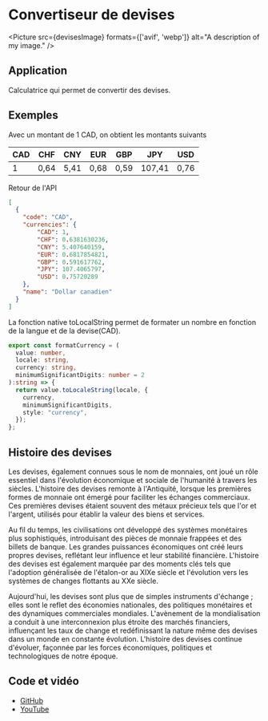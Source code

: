 
# Convertiseur de devises

<Picture
  src={devisesImage}
  formats={['avif', 'webp']}
  alt="A description of my image."
/>

## Application

Calculatrice qui permet de convertir des devises.

## Exemples

Avec un montant de 1 CAD, on obtient les montants suivants

| CAD | CHF | CNY | EUR | GBP | JPY | USD |
| --- | --- | --- | --- | --- | --- | --- |
| 1 | 0,64 | 5,41 | 0,68 | 0,59 | 107,41 | 0,76 |

Retour de l'API

```Json
[
  {
    "code": "CAD",
    "currencies": {
        "CAD": 1,
        "CHF": 0.6381630236,
        "CNY": 5.407640159,
        "EUR": 0.6817854821,
        "GBP": 0.591617762,
        "JPY": 107.4065797,
        "USD": 0.75720289
    },
    "name": "Dollar canadien"
  }
]
```

La fonction native toLocalString permet de formater un nombre en fonction de la langue et de la devise(CAD).

```typescript
export const formatCurrency = (
  value: number,
  locale: string,
  currency: string,
  minimumSignificantDigits: number = 2
):string => {
  return value.toLocaleString(locale, {
    currency,
    minimumSignificantDigits,
    style: "currency",
  });
};
```

## Histoire des devises

Les devises, également connues sous le nom de monnaies, ont joué un rôle essentiel dans l'évolution économique et sociale de l'humanité à travers les siècles. L'histoire des devises remonte à l'Antiquité, lorsque les premières formes de monnaie ont émergé pour faciliter les échanges commerciaux. Ces premières devises étaient souvent des métaux précieux tels que l'or et l'argent, utilisés pour établir la valeur des biens et services.

Au fil du temps, les civilisations ont développé des systèmes monétaires plus sophistiqués, introduisant des pièces de monnaie frappées et des billets de banque. Les grandes puissances économiques ont créé leurs propres devises, reflétant leur influence et leur stabilité financière. L'histoire des devises est également marquée par des moments clés tels que l'adoption généralisée de l'étalon-or au XIXe siècle et l'évolution vers les systèmes de changes flottants au XXe siècle.

Aujourd'hui, les devises sont plus que de simples instruments d'échange ; elles sont le reflet des économies nationales, des politiques monétaires et des dynamiques commerciales mondiales. L'avènement de la mondialisation a conduit à une interconnexion plus étroite des marchés financiers, influençant les taux de change et redéfinissant la nature même des devises dans un monde en constante évolution. L'histoire des devises continue d'évoluer, façonnée par les forces économiques, politiques et technologiques de notre époque.

## Code et vidéo

- [GitHub](https://github.com/davland7/youtube/tree/main/src/components/CurrencyConverter)
- [YouTube](https://youtu.be/28ZBdaxW5vc?si=GHDNowcc1N6yPvGm)
